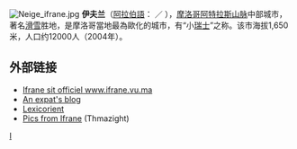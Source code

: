 [[File:Neige_ifrane.jpg|thumb]]
'''伊夫兰'''（[[阿拉伯語|阿拉伯語]]：{{lang|ar|'''إفران'''|}} ／ {{Lang-ber|'''ⵉⴼⵔⴰⵏ'''|}}），[[摩洛哥|摩洛哥]][[阿特拉斯山脉|阿特拉斯山脉]]中部城市，著名[[滑雪|滑雪]]胜地，是摩洛哥當地最為歐化的城市，有“小[[瑞士|瑞士]]”之称。该市海拔1,650米，人口约12000人（2004年）。

==外部链接==
* [http://ifranecity.freehostia.com  Ifrane sit officiel www.ifrane.vu.ma]{{Wayback|url=http://ifranecity.freehostia.com/ |date=20191228063843 }}
* [https://web.archive.org/web/20160519211006/http://sencercorlu.blogspot.com/ An expat's blog]
* [http://lexicorient.com/morocco/ifrane.htm Lexicorient]{{Wayback|url=http://lexicorient.com/morocco/ifrane.htm |date=20080515174937 }}
* [https://web.archive.org/web/20080907072708/http://www.nadorama.com/component/option,com_rsgallery2/Itemid,52/catid,10/ Pics from Ifrane] (Thmazight)

{{coord|33|32|N|5|07|W|region:MA-IFR_type:city(13000)|display=title}}

[[Category:摩洛哥城市|I]]